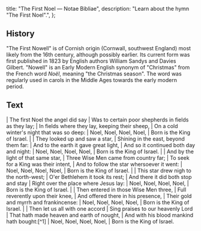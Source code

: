  title: "The First Noel — Notae Bibliae",
  description: "Learn about the hymn \"The First Noel\".",
};

<Initial text="The First Noel" />

## History

"The First Nowell" is of Cornish origin (Cornwall, southwest England) most likely from the 16th century, although possibly earlier. Its current form was first published in 1823 by English authors William Sandys and Davies Gilbert. "Nowell" is an Early Modern English synonym of "Christmas" from the French word *Noël*, meaning "the Christmas season". The word was regularly used in carols in the Middle Ages towards the early modern period.

## Text

<Poetry>
|  The first Noel the angel did say
|  Was to certain poor shepherds in fields as they lay;
|  In fields where they lay, keeping their sheep,
|  On a cold winter's night that was so deep:
|  Noel, Noel, Noel, Noel,
|  Born is the King of Israel.
|
|  They looked up and saw a star,
|  Shining in the east, beyond them far:
|  And to the earth it gave great light,
|  And so it continued both day and night:
|  Noel, Noel, Noel, Noel,
|  Born is the King of Israel.
|
|  And by the light of that same star,
|  Three Wise Men came from country far;
|  To seek for a King was their intent,
|  And to follow the star whersoever it went:
|  Noel, Noel, Noel, Noel,
|  Born is the King of Israel.
|
|  This star drew nigh to the north-west;
|  O'er Bethlehem it took its rest;
|  And there it did both stop and stay
|  Right over the place where Jesus lay:
|  Noel, Noel, Noel, Noel,
|  Born is the King of Israel.
|
|  Then entered in those Wise Men three,
|  Full reverently upon their knee,
|  And offered there in his presence,
|  Their gold and myrrh and frankincense:
|  Noel, Noel, Noel, Noel,
|  Born is the King of Israel.
|
|  Then let us all with one accord
|  Sing praises to our heavenly Lord
|  That hath made heaven and earth of nought,
|  And with his blood mankind hath bought:[^1]
|  Noel, Noel, Noel, Noel,
|  Born is the King of Israel.
</Poetry>

[^1]: Or "Whom, with the Father, we adore, and Spirit bless forevermore" (cf. [Come, Thou Redeemer of the Earth](/liturgy/music/hymns/come-thou-redeemer-of-the-earth))
